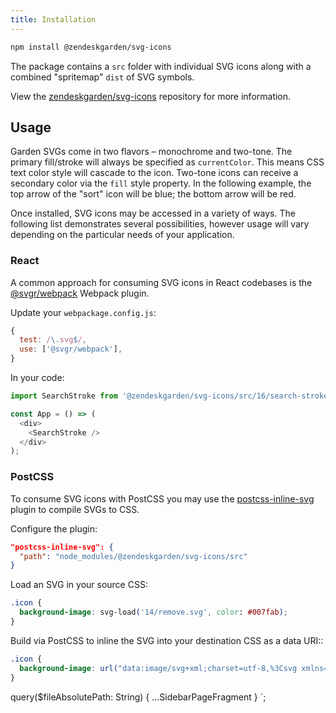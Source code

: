 ```yaml
---
title: Installation
---
```



```bash
npm install @zendeskgarden/svg-icons
```

The package contains a `src` folder with individual SVG icons along with a combined
"spritemap" `dist` of SVG symbols.

View the [zendeskgarden/svg-icons](https://github.com/zendeskgarden/svg-icons) repository for more information.

## Usage

Garden SVGs come in two flavors – monochrome and two-tone. The primary fill/stroke will always
be specified as `currentColor`. This means CSS text color style will cascade to the icon. Two-tone
icons can receive a secondary color via the `fill` style property. In the following example,
the top arrow of the "sort" icon will be blue; the bottom arrow will be red.

Once installed, SVG icons may be accessed in a variety of ways. The following list demonstrates
several possibilities, however usage will vary depending on the particular needs of your application.

### React

A common approach for consuming SVG icons in React codebases is the
[@svgr/webpack](https://www.npmjs.com/package/@svgr/webpack) Webpack plugin.

Update your `webpackage.config.js`:

```js
{
  test: /\.svg$/,
  use: ['@svgr/webpack'],
}
```

In your code:

```js
import SearchStroke from '@zendeskgarden/svg-icons/src/16/search-stroke.svg';

const App = () => (
  <div>
    <SearchStroke />
  </div>
);
```

### PostCSS

To consume SVG icons with PostCSS you may use the [postcss-inline-svg](https://github.com/TrySound/postcss-inline-svg)
plugin to compile SVGs to CSS.

Configure the plugin:

```json
"postcss-inline-svg": {
  "path": "node_modules/@zendeskgarden/svg-icons/src"
}
```

Load an SVG in your source CSS:

```css
.icon {
  background-image: svg-load('14/remove.svg', color: #007fab);
}
```

Build via PostCSS to inline the SVG into your destination CSS as a data URI::

<!-- markdownlint-disable line-length -->

```css
.icon {
  background-image: url("data:image/svg+xml;charset=utf-8,%3Csvg xmlns='http://www.w3.org/2000/svg' width='14' height='14' viewBox='0 0 14 14' color='%23007FAB' ...");
}
```

<!-- markdownlint-enable line-length -->

  query($fileAbsolutePath: String) {
    ...SidebarPageFragment
  }
`;
